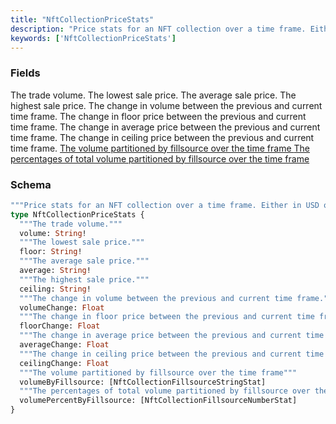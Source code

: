 ```yaml
---
title: "NftCollectionPriceStats"
description: "Price stats for an NFT collection over a time frame. Either in USD or the network's base token."
keywords: ['NftCollectionPriceStats']
---
```


### Fields

<ResponseField name="volume" type="String!" required>
  The trade volume.
</ResponseField>

<ResponseField name="floor" type="String!" required>
  The lowest sale price.
</ResponseField>

<ResponseField name="average" type="String!" required>
  The average sale price.
</ResponseField>

<ResponseField name="ceiling" type="String!" required>
  The highest sale price.
</ResponseField>

<ResponseField name="volumeChange" type="Float">
  The change in volume between the previous and current time frame.
</ResponseField>

<ResponseField name="floorChange" type="Float">
  The change in floor price between the previous and current time frame.
</ResponseField>

<ResponseField name="averageChange" type="Float">
  The change in average price between the previous and current time frame.
</ResponseField>

<ResponseField name="ceilingChange" type="Float">
  The change in ceiling price between the previous and current time frame.
</ResponseField>

<a href="/api-reference/types/nftcollectionfillsourcestringstat">
  <ResponseField name="volumeByFillsource" type="[NftCollectionFillsourceStringStat]">
    The volume partitioned by fillsource over the time frame
  </ResponseField>
</a>

<a href="/api-reference/types/nftcollectionfillsourcenumberstat">
  <ResponseField name="volumePercentByFillsource" type="[NftCollectionFillsourceNumberStat]">
    The percentages of total volume partitioned by fillsource over the time frame
  </ResponseField>
</a>

### Schema


```graphql 
"""Price stats for an NFT collection over a time frame. Either in USD or the network's base token."""
type NftCollectionPriceStats {
  """The trade volume."""
  volume: String!
  """The lowest sale price."""
  floor: String!
  """The average sale price."""
  average: String!
  """The highest sale price."""
  ceiling: String!
  """The change in volume between the previous and current time frame."""
  volumeChange: Float
  """The change in floor price between the previous and current time frame."""
  floorChange: Float
  """The change in average price between the previous and current time frame."""
  averageChange: Float
  """The change in ceiling price between the previous and current time frame."""
  ceilingChange: Float
  """The volume partitioned by fillsource over the time frame"""
  volumeByFillsource: [NftCollectionFillsourceStringStat]
  """The percentages of total volume partitioned by fillsource over the time frame"""
  volumePercentByFillsource: [NftCollectionFillsourceNumberStat]
}
```
